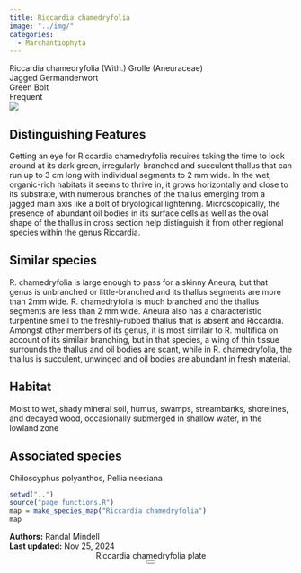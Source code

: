 ```yaml
---
title: Riccardia chamedryfolia
image: "../img/"
categories:
  - Marchantiophyta
---
```


<div class="info-panel">
 <div class="info-top">
  <div class="taxon-scientific"><span class="taxon-name">Riccardia chamedryfolia</span> <span class="taxon-authority">(With.) Grolle</span> <span class="taxon-family">(Aneuraceae)</span></div>
  <div class="taxon-common">Jagged Germanderwort</div>
 </div>
 <div class="info-bottom">
  <div class="taxon-qnd">Green Bolt</div>
  <div class="taxon-abundance">Frequent</div>
 </div>
</div>
<div class="imerss-content-frame">
 <div class="imerss-image-header">
  <div class="imerss-image-holder imerss-column-left" data-toggle="tooltip" style="background-image: url(../img/)" title="">
  </div>

  <div class="imerss-image-holder imerss-column-right" data-toggle="tooltip" style="background-image: url(../img/)" title="">
  </div>
 
 </div>
 <div class="imerss-content-lower">
  <div class="imerss-column-left">
  <div class="tab-microscope" data-micromodal-trigger="modal-plate">
  <img src="../img/bryo guide microscope.png"/>
  </div>

<h2>Distinguishing Features</h2>

Getting an eye for Riccardia chamedryfolia requires taking the time to look around at its dark green, irregularly-branched and succulent thallus that can run up to 3 cm long with individual segments to 2 mm wide. In the wet, organic-rich habitats it seems to thrive in, it grows horizontally and close to its substrate, with numerous branches of the thallus emerging from a jagged main axis like a bolt of bryological lightening. Microscopically, the presence of abundant oil bodies in its surface cells as well as the oval shape of the thallus in cross section help distinguish it from other regional species within the genus Riccardia. 

<h2>Similar species</h2>

R. chamedryfolia is large enough to pass for a skinny Aneura, but that genus is unbranched or little-branched and its thallus segments are more than 2mm wide. R. chamedryfolia is much branched and the thallus segments are less than 2 mm wide. Aneura also has a characteristic turpentine smell to the freshly-rubbed thallus that is absent and Riccardia. Amongst other members of its genus, it is most similair to R. multifida on account of its similair branching, but in that species, a wing of thin tissue surrounds the thallus and oil bodies are scant, while in R. chamedryfolia, the thallus is succulent, unwinged and oil bodies are abundant in fresh material. 

<h2>Habitat</h2>

Moist to wet, shady mineral soil, humus, swamps, streambanks, shorelines, and decayed wood, occasionally submerged in shallow water, in the lowland zone

<h2>Associated species</h2>

Chiloscyphus polyanthos, Pellia neesiana
</div>

<div class="imerss-column-right">

<div class="imerss-image-holder imerss-column-right" data-toggle="tooltip" style="background-image: url(../img/)" title="">
</div>

<div class="imerss-map-holder">
```r
setwd("..")
source("page_functions.R")
map = make_species_map("Riccardia chamedryfolia")
map
```
</div>

</div>

</div>
</div>

<div class="taxon-footer">
 <div class="taxon-authors"><b>Authors:</b> <span>Randal Mindell</span></div>
 <div class="taxon-update"><b>Last updated:</b> <span>Nov 25, 2024</span></div>
</div>

<div class="modal micromodal-slide" id="modal-plate" aria-hidden="true">
 <div class="modal__overlay" tabindex="-1" data-micromodal-close>
  <div class="modal__container" role="dialog" aria-modal="true" aria-labelledby="modal-plate-title" >
   <header class="modal__header">
   <div class="modal__title" id="modal-plate-title">
  Riccardia chamedryfolia plate
   </div>
   <button class="modal__close" aria-label="Close" data-micromodal-close></button>
   </header>
  <div class="modal__content" id="modal-plate-content">
   <div class="imerss-image-holder" data-toggle="tooltip" style="background-image: url(../img/)" title="">
  </div>
  </div>
  </div>
 </div>
</div>

<script src="../js/micromodal.min.js"></script>
<link href="../css/style-taxon.css" rel="stylesheet">
<link href="../css/micromodal.css" rel="stylesheet">

<script>
MicroModal.init();
</script>

